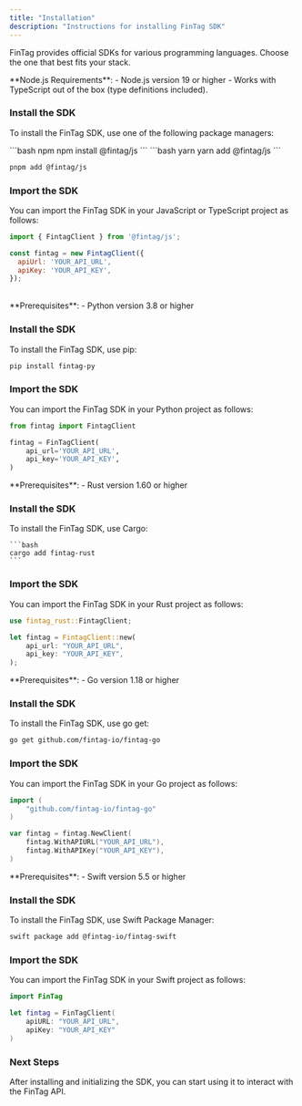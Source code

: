 ```yaml
---
title: "Installation"
description: "Instructions for installing FinTag SDK"
---
```



FinTag provides official SDKs for various programming languages. Choose the one that best fits your stack.

<Tabs>
  
  <Tab title="JavaScript/TypeScript">
  <Info>
    **Node.js Requirements**:
    - Node.js version 19 or higher
    - Works with TypeScript out of the box (type definitions included).
  </Info>

  ### Install the SDK
  To install the FinTag SDK, use one of the following package managers:

  <CodeGroup>
  ```bash npm
  npm install @fintag/js
  ```
  ```bash yarn
  yarn add @fintag/js
  ```

  ```bash pnpm
  pnpm add @fintag/js
  ```

</CodeGroup>


  ### Import the SDK
  You can import the FinTag SDK in your JavaScript or TypeScript project as follows:

  ```javascript
  import { FintagClient } from '@fintag/js';

  const fintag = new FintagClient({
    apiUrl: 'YOUR_API_URL',
    apiKey: 'YOUR_API_KEY',
  });
  ```

  <br />



  </Tab>

  <Tab title="Python">
  <Info>
    **Prerequisites**:
    - Python version 3.8 or higher
  </Info>

  ### Install the SDK
  To install the FinTag SDK, use pip:


  ```bash pip
  pip install fintag-py
  ```


  ### Import the SDK
  You can import the FinTag SDK in your Python project as follows:

  ```python
  from fintag import FintagClient

  fintag = FinTagClient(
      api_url='YOUR_API_URL',
      api_key='YOUR_API_KEY',
  )
  ```

  </Tab>

  <Tab title="Rust">
  <Info>
    **Prerequisites**:
    - Rust version 1.60 or higher
  </Info>

  ### Install the SDK
  To install the FinTag SDK, use Cargo:

    ```bash
    cargo add fintag-rust
    ```
  
  ### Import the SDK
  You can import the FinTag SDK in your Rust project as follows:

  ```rust
  use fintag_rust::FintagClient;

  let fintag = FintagClient::new(
      api_url: "YOUR_API_URL",
      api_key: "YOUR_API_KEY",
  );
  ```
  </Tab>

  <Tab title="Go">
  <Info>
    **Prerequisites**:
    - Go version 1.18 or higher
  </Info>

  ### Install the SDK
  To install the FinTag SDK, use go get:

  ```bash
  go get github.com/fintag-io/fintag-go
  ```

  ### Import the SDK
  You can import the FinTag SDK in your Go project as follows:

  ```go
  import (
      "github.com/fintag-io/fintag-go"
  )

  var fintag = fintag.NewClient(
      fintag.WithAPIURL("YOUR_API_URL"),
      fintag.WithAPIKey("YOUR_API_KEY"),
  )
  ```

  </Tab>

  <Tab title="Swift">
  <Info>
    **Prerequisites**:
    - Swift version 5.5 or higher
  </Info>

  ### Install the SDK
  To install the FinTag SDK, use Swift Package Manager:

  ```bash
  swift package add @fintag-io/fintag-swift
  ```

  ### Import the SDK
  You can import the FinTag SDK in your Swift project as follows:

  ```swift
  import FinTag

  let fintag = FinTagClient(
      apiURL: "YOUR_API_URL",
      apiKey: "YOUR_API_KEY"
  )
  ```

  </Tab>

</Tabs>


### Next Steps
After installing and initializing the SDK, you can start using it to interact with the FinTag API.
